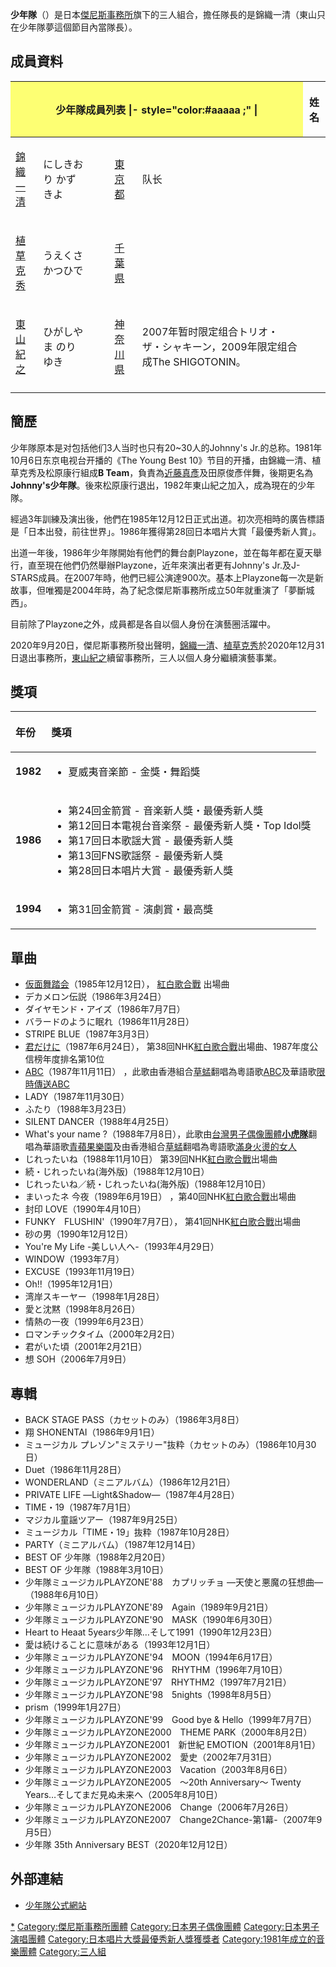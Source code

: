 {{otheruses}}
{{藝人
| 姓名     = 少年隊
| 類型     = 組合
| 圖片     = 
| 圖片尺寸 = 
| 圖片簡介 = 
| 國籍     = {{JPN}}
| 民族     = 
| 語言     = [[日語|日語]]
| 音樂類型 = [[日本流行音樂|日本流行音樂]]
| 演奏樂器 = 
| 出身地   = 
| 出道作   = [[假面舞會_(少年隊單曲)|假面舞會]]
| 出道日期 = 1985年12月12日
| 代表作   = 
| 活躍年代 = 1981年 - 2020年
| 唱片公司 = [[傑尼斯娛樂|傑尼斯娛樂]]
| 經紀公司 = [[傑尼斯事務所|傑尼斯事務所]]
| 網站     = http://www.johnnys-net.jp/j/artists/shonentai/index.html 少年隊公式網站
| 相關團體 = 
| 獎項     = 
| IMDb    = 
| 現任成員 = [[錦織一清|錦織一清]]（'''隊長'''）<br>[[植草克秀|植草克秀]]<br>[[東山紀之|東山紀之]]
| 過往成員 = 
}}

'''少年隊'''（{{lang|ja|しょうねんたい}}）是日本[[傑尼斯事務所|傑尼斯事務所]]旗下的三人組合，擔任隊長的是錦織一清（東山只在少年隊夢這個節目內當隊長）。

== 成員資料 ==
{| class="wikitable"
|- style="background:#ccc; text-align:center;"
! colspan="6" style="background: #FDFF73;"|'''少年隊'''成員列表
|- style="color:#aaaaa ;" |
! 姓名
! 日文
! 出生日期
! 國籍
! 出身地
! 備註
|- 
|  [[錦織一清|錦織一清]]
| にしきおり かずきよ　
| {{Birth date and age|1965|05|22}}
| rowspan ="3"|{{JPN}}
| {{JPN}}[[東京都|東京都]]
| 队长
|-
|  [[植草克秀|植草克秀]]
| うえくさ かつひで
| {{Birth date and age|1966|07|24}}
| {{JPN}}[[千葉県|千葉県]]
| 
|-
|   [[東山紀之|東山紀之]]
| ひがしやま のりゆき 
| {{Birth date and age|1966|09|30}}
| {{JPN}}[[神奈川県|神奈川県]]
| 2007年暂时限定组合トリオ・ザ・シャキーン，2009年限定组合成The SHIGOTONIN。
|-
|}

== 簡歷 ==
少年隊原本是对包括他们3人当时也只有20~30人的Johnny's Jr.的总称。1981年10月6日东京电视台开播的《The Young Best 10》节目的开播，由錦織一清、植草克秀及松原康行組成'''B Team'''，負責為[[近藤真彥|近藤真彥]]及田原俊彥伴舞，後期更名為'''Johnny's少年隊'''。後來松原康行退出，1982年東山紀之加入，成為現在的少年隊。

經過3年訓練及演出後，他們在1985年12月12日正式出道。初次亮相時的廣告標語是「日本出發，前往世界」。1986年獲得第28回日本唱片大賞「最優秀新人賞」。

出道一年後，1986年少年隊開始有他們的舞台劇Playzone，並在每年都在夏天舉行，直至現在他們仍然舉辦Playzone，近年來演出者更有Johnny's Jr.及J-STARS成員。在2007年時，他們已經公演達900次。基本上Playzone每一次是新故事，但唯獨是2004年時，為了紀念傑尼斯事務所成立50年就重演了「夢斷城西」。

目前除了Playzone之外，成員都是各自以個人身份在演藝圈活躍中。

2020年9月20日，傑尼斯事務所發出聲明，[[錦織一清|錦織一清]]、[[植草克秀|植草克秀]]於2020年12月31日退出事務所，[[東山紀之|東山紀之]]續留事務所，三人以個人身分繼續演藝事業。

== 獎項 ==
{|class="wikitable" width="650px"
!align="left"|年份
!align="left"|獎項
|-
!align="center"|'''1982'''
|align="left"|
* 夏威夷音楽節 - 金獎・舞蹈獎
|-
!align="center"|'''1986'''
|align="left"|
* 第24回金箭賞 - 音楽新人獎・最優秀新人獎
* 第12回日本電視台音楽祭 - 最優秀新人獎・Top Idol獎
* 第17回日本歌謡大賞  - 最優秀新人獎
* 第13回FNS歌謡祭 - 最優秀新人獎
* 第28回日本唱片大賞 - 最優秀新人獎
|-
!align="center"|'''1994'''
|align="left"|
* 第31回金箭賞 - 演劇賞・最高獎
|}

== 單曲 ==
*[[假面舞會_(少年隊單曲)|仮面舞踏会]]（1985年12月12日）， [[紅白歌合戰|紅白歌合戰]] 出場曲
*デカメロン伝説（1986年3月24日） 
*ダイヤモンド・アイズ（1986年7月7日） 
*バラードのように眠れ（1986年11月28日） 
*STRIPE BLUE（1987年3月3日） 
*[[只為你|君だけに]]（1987年6月24日）， 第38回NHK[[紅白歌合戰|紅白歌合戰]]出場曲、1987年度公信榜年度排名第10位
*[[ABC_(少年隊單曲)|ABC]]（1987年11月11日） ，此歌由香港組合[[草蜢_(組合)|草蜢]]翻唱為粵語歌[[ABC|ABC]]及華語歌[[限時傳送ABC|限時傳送ABC]] 
*LADY（1987年11月30日） 
*ふたり（1988年3月23日） 
*SILENT DANCER（1988年4月25日） 
*What's your name ?（1988年7月8日），此歌由[[台灣|台灣]][[男子音樂組合|男子偶像團體]]'''[[小虎隊_(台灣)|小虎隊]]'''翻唱為華語歌[[青蘋果樂園|青蘋果樂園]]及由香港組合[[草蜢_(組合)|草蜢]]翻唱為粵語歌[[滿身火燙的女人|滿身火燙的女人]]
*じれったいね（1988年11月10日） 第39回NHK[[紅白歌合戰|紅白歌合戰]]出場曲 
*続・じれったいね(海外版)（1988年12月10日） 
*じれったいね／続・じれったいね(海外版)（1988年12月10日） 
*まいったネ 今夜（1989年6月19日） ，第40回NHK[[紅白歌合戰|紅白歌合戰]]出場曲 
*封印 LOVE（1990年4月10日） 
*FUNKY　FLUSHIN'（1990年7月7日）， 第41回NHK[[紅白歌合戰|紅白歌合戰]]出場曲 
*砂の男（1990年12月12日） 
*You're My Life -美しい人へ-（1993年4月29日） 
*WINDOW（1993年7月） 
*EXCUSE（1993年11月19日） 
*Oh!!（1995年12月1日） 
*湾岸スキーヤー（1998年1月28日） 
*愛と沈黙（1998年8月26日） 
*情熱の一夜（1999年6月23日） 
*ロマンチックタイム（2000年2月2日） 
*君がいた頃（2001年2月21日） 
*想 SOH（2006年7月9日）

== 專輯 ==
*BACK STAGE PASS（カセットのみ）（1986年3月8日） 
*翔 SHONENTAI（1986年9月1日） 
*ミュージカル プレゾン"ミステリー"抜粋（カセットのみ）（1986年10月30日） 
*Duet（1986年11月28日） 
*WONDERLAND（ミニアルバム）（1986年12月21日） 
*PRIVATE LIFE ―Light&Shadow―（1987年4月28日） 
*TIME・19（1987年7月1日） 
*マジカル童謡ツアー（1987年9月25日） 
*ミュージカル「TIME・19」抜粋（1987年10月28日） 
*PARTY（ミニアルバム）（1987年12月14日） 
*BEST OF 少年隊（1988年2月20日） 
*BEST OF 少年隊（1988年3月10日） 
*少年隊ミュージカルPLAYZONE'88　カプリッチョ ―天使と悪魔の狂想曲―（1988年6月10日） 
*少年隊ミュージカルPLAYZONE'89　Again（1989年9月21日） 
*少年隊ミュージカルPLAYZONE'90　MASK（1990年6月30日） 
*Heart to Heaat 5years少年隊…そして1991（1990年12月23日） 
*愛は続けることに意味がある（1993年12月1日） 
*少年隊ミュージカルPLAYZONE'94　MOON（1994年6月17日） 
*少年隊ミュージカルPLAYZONE'96　RHYTHM（1996年7月10日） 
*少年隊ミュージカルPLAYZONE'97　RHYTHM2（1997年7月21日） 
*少年隊ミュージカルPLAYZONE'98　5nights（1998年8月5日） 
*prism（1999年1月27日） 
*少年隊ミュージカルPLAYZONE'99　Good bye & Hello（1999年7月7日） 
*少年隊ミュージカルPLAYZONE2000　THEME PARK（2000年8月2日） 
*少年隊ミュージカルPLAYZONE2001　新世紀 EMOTION（2001年8月1日） 
*少年隊ミュージカルPLAYZONE2002　愛史（2002年7月31日） 
*少年隊ミュージカルPLAYZONE2003　Vacation（2003年8月6日） 
*少年隊ミュージカルPLAYZONE2005　〜20th Anniversary〜 Twenty Years…そしてまだ見ぬ未来へ（2005年8月10日） 
*少年隊ミュージカルPLAYZONE2006　Change（2006年7月26日） 
*少年隊ミュージカルPLAYZONE2007　Change2Chance-第1幕-（2007年9月5日）
*少年隊 35th Anniversary BEST（2020年12月12日）

== 外部連結 ==
*[https://web.archive.org/web/20120118070040/http://www.johnnys-net.jp/j/artists/shonentai/index.html 少年隊公式網站]

{{傑尼斯事務所}}
{{日本唱片大獎最優秀新人獎}}

{{Authority control}}
{{DEFAULTSORT:Shonentai}}
[[Category:少年隊|*]]
[[Category:傑尼斯事務所團體|Category:傑尼斯事務所團體]]
[[Category:日本男子偶像團體|Category:日本男子偶像團體]]
[[Category:日本男子演唱團體|Category:日本男子演唱團體]]
[[Category:日本唱片大獎最優秀新人獎獲獎者|Category:日本唱片大獎最優秀新人獎獲獎者]]
[[Category:1981年成立的音樂團體|Category:1981年成立的音樂團體]]
[[Category:三人組|Category:三人組]]